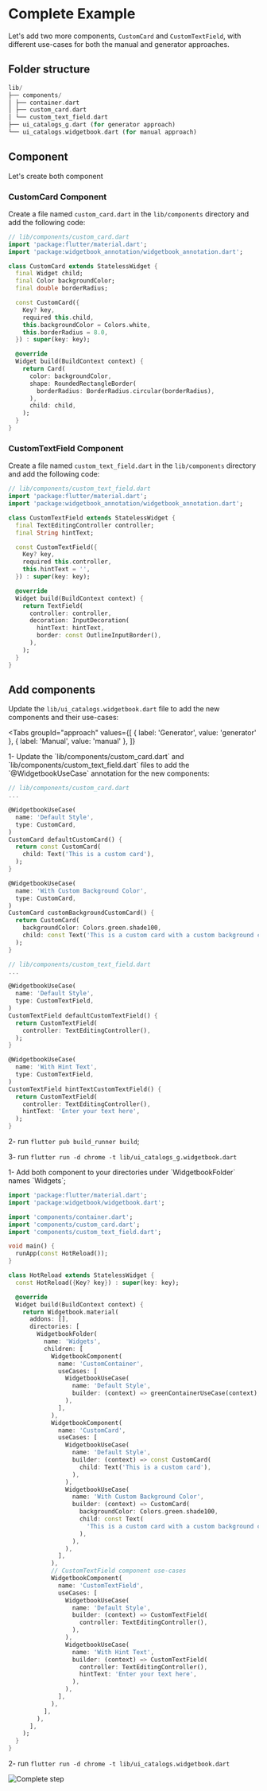 # Complete Example

Let's add two more components, `CustomCard` and `CustomTextField`, with different use-cases for both the manual and generator approaches.

## Folder structure

```dart
lib/
├── components/
│ ├── container.dart
│ ├── custom_card.dart
│ └── custom_text_field.dart
├── ui_catalogs_g.dart (for generator approach)
└── ui_catalogs.widgetbook.dart (for manual approach)
```

## Component

Let's create both component

### CustomCard Component

Create a file named `custom_card.dart` in the `lib/components` directory and add the following code:

```dart
// lib/components/custom_card.dart
import 'package:flutter/material.dart';
import 'package:widgetbook_annotation/widgetbook_annotation.dart';

class CustomCard extends StatelessWidget {
  final Widget child;
  final Color backgroundColor;
  final double borderRadius;

  const CustomCard({
    Key? key,
    required this.child,
    this.backgroundColor = Colors.white,
    this.borderRadius = 8.0,
  }) : super(key: key);

  @override
  Widget build(BuildContext context) {
    return Card(
      color: backgroundColor,
      shape: RoundedRectangleBorder(
        borderRadius: BorderRadius.circular(borderRadius),
      ),
      child: child,
    );
  }
}

```

### CustomTextField Component

Create a file named `custom_text_field.dart` in the `lib/components` directory and add the following code:

```dart
// lib/components/custom_text_field.dart
import 'package:flutter/material.dart';
import 'package:widgetbook_annotation/widgetbook_annotation.dart';

class CustomTextField extends StatelessWidget {
  final TextEditingController controller;
  final String hintText;

  const CustomTextField({
    Key? key,
    required this.controller,
    this.hintText = '',
  }) : super(key: key);

  @override
  Widget build(BuildContext context) {
    return TextField(
      controller: controller,
      decoration: InputDecoration(
        hintText: hintText,
        border: const OutlineInputBorder(),
      ),
    );
  }
}

```

## Add components

Update the `lib/ui_catalogs.widgetbook.dart` file to add the new components and their use-cases:

<Tabs
  groupId="approach"
  values={[
    { label: 'Generator', value: 'generator' },
    { label: 'Manual', value: 'manual' },
  ]}
>
  <TabItem value="generator">
1- Update the `lib/components/custom_card.dart` and `lib/components/custom_text_field.dart` files to add the `@WidgetbookUseCase` annotation for the new components:

```dart
// lib/components/custom_card.dart
...

@WidgetbookUseCase(
  name: 'Default Style',
  type: CustomCard,
)
CustomCard defaultCustomCard() {
  return const CustomCard(
    child: Text('This is a custom card'),
  );
}

@WidgetbookUseCase(
  name: 'With Custom Background Color',
  type: CustomCard,
)
CustomCard customBackgroundCustomCard() {
  return CustomCard(
    backgroundColor: Colors.green.shade100,
    child: const Text('This is a custom card with a custom background color'),
  );
}
```

```dart
// lib/components/custom_text_field.dart
...

@WidgetbookUseCase(
  name: 'Default Style',
  type: CustomTextField,
)
CustomTextField defaultCustomTextField() {
  return CustomTextField(
    controller: TextEditingController(),
  );
}

@WidgetbookUseCase(
  name: 'With Hint Text',
  type: CustomTextField,
)
CustomTextField hintTextCustomTextField() {
  return CustomTextField(
    controller: TextEditingController(),
    hintText: 'Enter your text here',
  );
}
```

2- run `flutter pub build_runner build`;

3- run `flutter run -d chrome -t lib/ui_catalogs_g.widgetbook.dart`

  </TabItem>
  <TabItem value="manual">
  1- Add both component to your directories under `WidgetbookFolder` names `Widgets`;

```dart
import 'package:flutter/material.dart';
import 'package:widgetbook/widgetbook.dart';

import 'components/container.dart';
import 'components/custom_card.dart';
import 'components/custom_text_field.dart';

void main() {
  runApp(const HotReload());
}

class HotReload extends StatelessWidget {
  const HotReload({Key? key}) : super(key: key);

  @override
  Widget build(BuildContext context) {
    return Widgetbook.material(
      addons: [],
      directories: [
        WidgetbookFolder(
          name: 'Widgets',
          children: [
            WidgetbookComponent(
              name: 'CustomContainer',
              useCases: [
                WidgetbookUseCase(
                  name: 'Default Style',
                  builder: (context) => greenContainerUseCase(context),
                ),
              ],
            ),
            WidgetbookComponent(
              name: 'CustomCard',
              useCases: [
                WidgetbookUseCase(
                  name: 'Default Style',
                  builder: (context) => const CustomCard(
                    child: Text('This is a custom card'),
                  ),
                ),
                WidgetbookUseCase(
                  name: 'With Custom Background Color',
                  builder: (context) => CustomCard(
                    backgroundColor: Colors.green.shade100,
                    child: const Text(
                      'This is a custom card with a custom background color',
                    ),
                  ),
                ),
              ],
            ),
            // CustomTextField component use-cases
            WidgetbookComponent(
              name: 'CustomTextField',
              useCases: [
                WidgetbookUseCase(
                  name: 'Default Style',
                  builder: (context) => CustomTextField(
                    controller: TextEditingController(),
                  ),
                ),
                WidgetbookUseCase(
                  name: 'With Hint Text',
                  builder: (context) => CustomTextField(
                    controller: TextEditingController(),
                    hintText: 'Enter your text here',
                  ),
                ),
              ],
            ),
          ],
        ),
      ],
    );
  }
}
```

2- run `flutter run -d chrome -t lib/ui_catalogs.widgetbook.dart`

  </TabItem>
</Tabs>

<Image zoom src="/assets/screenshots/complete.gif" alt="Complete step" caption="Complete step" />
